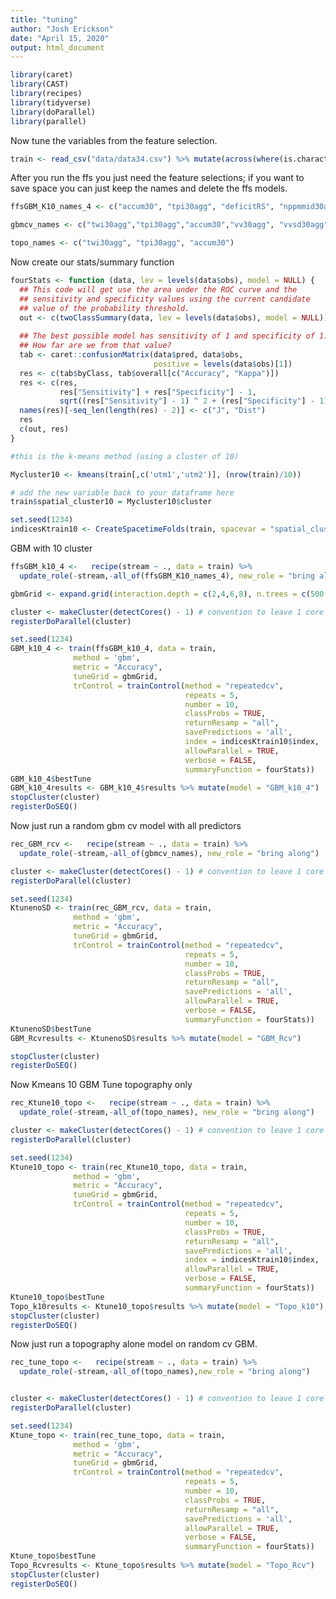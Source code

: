 ```yaml
---
title: "tuning"
author: "Josh Erickson"
date: "April 15, 2020"
output: html_document
---
```


```r
library(caret)
library(CAST)
library(recipes)
library(tidyverse)
library(doParallel)
library(parallel)
```

Now tune the variables from the feature selection.

```r
train <- read_csv("data/data34.csv") %>% mutate(across(where(is.character), factor))

```

After you run the ffs you just need the feature selections; if you want to save space you can just keep the names and delete the ffs models.

```r

ffsGBM_K10_names_4 <- c("accum30", "tpi30agg", "deficitRS", "nppmmid30agg")

gbmcv_names <- c("twi30agg","tpi30agg","accum30","vv30agg", "vvsd30agg","npol30agg","NDVI_med", "nppmmid30agg","deficitRS","cad30RS","decid30RS","cpg30precip","Green_med","NIR_med")

topo_names <- c("twi30agg", "tpi30agg", "accum30")
```

Now create our stats/summary function
```r
fourStats <- function (data, lev = levels(data$obs), model = NULL) {
  ## This code will get use the area under the ROC curve and the
  ## sensitivity and specificity values using the current candidate
  ## value of the probability threshold.
  out <- c(twoClassSummary(data, lev = levels(data$obs), model = NULL))
  
  ## The best possible model has sensitivity of 1 and specificity of 1. 
  ## How far are we from that value?
  tab <- caret::confusionMatrix(data$pred, data$obs,
                                positive = levels(data$obs)[1])
  res <- c(tab$byClass, tab$overall[c("Accuracy", "Kappa")])
  res <- c(res,
           res["Sensitivity"] + res["Specificity"] - 1,
           sqrt((res["Sensitivity"] - 1) ^ 2 + (res["Specificity"] - 1) ^ 2))
  names(res)[-seq_len(length(res) - 2)] <- c("J", "Dist")
  res
  c(out, res)
}
```
```r
#this is the k-means method (using a cluster of 10)

Mycluster10 <- kmeans(train[,c('utm1','utm2')], (nrow(train)/10))

# add the new variable back to your dataframe here
train$spatial_cluster10 = Mycluster10$cluster

set.seed(1234)
indicesKtrain10 <- CreateSpacetimeFolds(train, spacevar = "spatial_cluster10", k = 10)
```

GBM with 10 cluster

```r

ffsGBM_k10_4 <-   recipe(stream ~ ., data = train) %>% 
  update_role(-stream,-all_of(ffsGBM_K10_names_4), new_role = "bring along")

gbmGrid <- expand.grid(interaction.depth = c(2,4,6,8), n.trees = c(500,1000,1500,2000), shrinkage = c(0.001,.01, 0.05,0.1), n.minobsinnode = c(10,15,25,50))

cluster <- makeCluster(detectCores() - 1) # convention to leave 1 core for OS
registerDoParallel(cluster)

set.seed(1234)
GBM_k10_4 <- train(ffsGBM_k10_4, data = train,
              method = 'gbm',
              metric = "Accuracy",
              tuneGrid = gbmGrid,
              trControl = trainControl(method = "repeatedcv",
                                       repeats = 5,
                                       number = 10,
                                       classProbs = TRUE,
                                       returnResamp = "all",
                                       savePredictions = 'all',
                                       index = indicesKtrain10$index,
                                       allowParallel = TRUE,
                                       verbose = FALSE, 
                                       summaryFunction = fourStats))
GBM_k10_4$bestTune
GBM_k10_4results <- GBM_k10_4$results %>% mutate(model = "GBM_k10_4")
stopCluster(cluster)
registerDoSEQ()

```

Now just run a random gbm cv model with all predictors

```r

  
rec_GBM_rcv <-   recipe(stream ~ ., data = train) %>% 
  update_role(-stream,-all_of(gbmcv_names), new_role = "bring along")

cluster <- makeCluster(detectCores() - 1) # convention to leave 1 core for OS
registerDoParallel(cluster)

set.seed(1234)
KtunenoSD <- train(rec_GBM_rcv, data = train,
              method = 'gbm',
              metric = "Accuracy",
              tuneGrid = gbmGrid,
              trControl = trainControl(method = "repeatedcv",
                                       repeats = 5,
                                       number = 10,
                                       classProbs = TRUE,
                                       returnResamp = "all",
                                       savePredictions = 'all',
                                       allowParallel = TRUE,
                                       verbose = FALSE, 
                                       summaryFunction = fourStats))
KtunenoSD$bestTune
GBM_Rcvresults <- KtunenoSD$results %>% mutate(model = "GBM_Rcv")

stopCluster(cluster)
registerDoSEQ()
```

Now Kmeans 10 GBM Tune topography only

```r

rec_Ktune10_topo <-   recipe(stream ~ ., data = train) %>% 
  update_role(-stream,-all_of(topo_names), new_role = "bring along")

cluster <- makeCluster(detectCores() - 1) # convention to leave 1 core for OS
registerDoParallel(cluster)

set.seed(1234)
Ktune10_topo <- train(rec_Ktune10_topo, data = train,
              method = 'gbm',
              metric = "Accuracy",
              tuneGrid = gbmGrid,
              trControl = trainControl(method = "repeatedcv",
                                       repeats = 5,
                                       number = 10,
                                       classProbs = TRUE,
                                       returnResamp = "all",
                                       savePredictions = 'all',
                                       index = indicesKtrain10$index,
                                       allowParallel = TRUE,
                                       verbose = FALSE, 
                                       summaryFunction = fourStats))
Ktune10_topo$bestTune
Topo_k10results <- Ktune10_topo$results %>% mutate(model = "Topo_k10")
stopCluster(cluster)
registerDoSEQ()

```

Now just run a topography alone model on random cv GBM.

```r

rec_tune_topo <-   recipe(stream ~ ., data = train) %>% 
  update_role(-stream,-all_of(topo_names),new_role = "bring along")


cluster <- makeCluster(detectCores() - 1) # convention to leave 1 core for OS
registerDoParallel(cluster)

set.seed(1234)
Ktune_topo <- train(rec_tune_topo, data = train,
              method = 'gbm',
              metric = "Accuracy",
              tuneGrid = gbmGrid,
              trControl = trainControl(method = "repeatedcv",
                                       repeats = 5,
                                       number = 10,
                                       classProbs = TRUE,
                                       returnResamp = "all",
                                       savePredictions = 'all',
                                       allowParallel = TRUE,
                                       verbose = FALSE, 
                                       summaryFunction = fourStats))
Ktune_topo$bestTune
Topo_Rcvresults <- Ktune_topo$results %>% mutate(model = "Topo_Rcv")
stopCluster(cluster)
registerDoSEQ()
```

